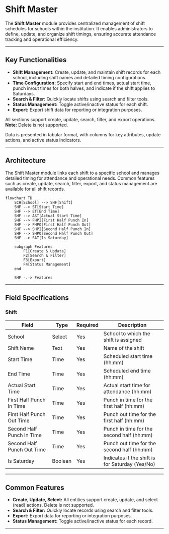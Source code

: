 
# Shift Master

The **Shift Master** module provides centralized management of shift schedules for schools within the institution. It enables administrators to define, update, and organize shift timings, ensuring accurate attendance tracking and operational efficiency.

---

## Key Functionalities

- **Shift Management:** Create, update, and maintain shift records for each school, including shift names and detailed timing configurations.
- **Time Configuration:** Specify start and end times, actual start time, punch in/out times for both halves, and indicate if the shift applies to Saturdays.
- **Search & Filter:** Quickly locate shifts using search and filter tools.
- **Status Management:** Toggle active/inactive status for each shift.
- **Export:** Export shift data for reporting or integration purposes.

<Callout type="info">
  All sections support create, update, search, filter, and export operations.
</Callout>

<Callout type="warning">
  <b>Note:</b> Delete is not supported.
</Callout>

Data is presented in tabular format, with columns for key attributes, update actions, and active status indicators.

---

## Architecture

The Shift Master module links each shift to a specific school and manages detailed timing for attendance and operational needs. Common features such as create, update, search, filter, export, and status management are available for all shift records.

```mermaid
flowchart TD
    SCH[School] --> SHF[Shift]
    SHF --> ST[Start Time]
    SHF --> ET[End Time]
    SHF --> AST[Actual Start Time]
    SHF --> FHPI[First Half Punch In]
    SHF --> FHPO[First Half Punch Out]
    SHF --> SHPI[Second Half Punch In]
    SHF --> SHPO[Second Half Punch Out]
    SHF --> SAT[Is Saturday]

    subgraph Features
        F1[Create & Update]
        F2[Search & Filter]
        F3[Export]
        F4[Status Management]
    end

    SHF -.-> Features
```

---

## Field Specifications

### Shift

| Field                      | Type    | Required | Description                                     |
| -------------------------- | ------- | -------- | ----------------------------------------------- |
| School                     | Select  | Yes      | School to which the shift is assigned           |
| Shift Name                 | Text    | Yes      | Name of the shift                               |
| Start Time                 | Time    | Yes      | Scheduled start time (hh:mm)                    |
| End Time                   | Time    | Yes      | Scheduled end time (hh:mm)                      |
| Actual Start Time          | Time    | Yes      | Actual start time for attendance (hh:mm)        |
| First Half Punch In Time   | Time    | Yes      | Punch in time for the first half (hh:mm)        |
| First Half Punch Out Time  | Time    | Yes      | Punch out time for the first half (hh:mm)       |
| Second Half Punch In Time  | Time    | Yes      | Punch in time for the second half (hh:mm)       |
| Second Half Punch Out Time | Time    | Yes      | Punch out time for the second half (hh:mm)      |
| Is Saturday                | Boolean | Yes      | Indicates if the shift is for Saturday (Yes/No) |

---

## Common Features

- **Create, Update, Select:** All entities support create, update, and select (read) actions. Delete is not supported.
- **Search & Filter:** Quickly locate records using search and filter tools.
- **Export:** Export data for reporting or integration purposes.
- **Status Management:** Toggle active/inactive status for each record.

---
